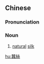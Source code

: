 ==Chinese==
{{zh-forms|s=蚕丝}}

===Pronunciation===
{{zh-pron
|m=cánsī
|cat=n
}}

===Noun===
{{zh-noun}}

# [[natural]] [[silk]]

[[hu:蠶絲]]